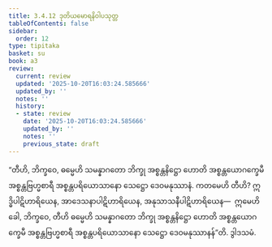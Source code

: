 ```yaml
---
title: 3.4.12 ဒုတိယမောရနိဝါပသုတ္တ
tableOfContents: false
sidebar:
  order: 12
type: tipitaka
basket: su
book: a3
review:
  current: review
  updated: '2025-10-20T16:03:24.585666'
  updated_by: ''
  notes: ''
  history:
  - state: review
    date: '2025-10-20T16:03:24.585666'
    updated_by: ''
    notes: ''
    previous_state: draft
---
```



<DynamicBreadcrumb />


<ReviewStatus review={frontmatter.review} showDetails={true} />

<HypothesisAnnotation frontmatter={frontmatter} />

<Division number="145" book="a3" e="ch" v="15" p="295">

<Paragraph number="1056" book="a3">
“တီဟိ, ဘိက္ခဝေ, ဓမ္မေဟိ သမန္နာဂတော ဘိက္ခု အစ္စန္တနိဋ္ဌော ဟောတိ အစ္စန္တယောဂက္ခေမီ အစ္စန္တဗြဟ္မစာရီ အစ္စန္တပရိယောသာနော သေဋ္ဌော ဒေဝမနုဿာနံ. ကတမေဟိ တီဟိ? ဣဒ္ဓိပါဋိဟာရိယေန, အာဒေသနာပါဋိဟာရိယေန, အနုသာသနီပါဋိဟာရိယေန—  ဣမေဟိ ခေါ, ဘိက္ခဝေ, တီဟိ ဓမ္မေဟိ သမန္နာဂတော ဘိက္ခု အစ္စန္တနိဋ္ဌော ဟောတိ အစ္စန္တယောဂက္ခေမီ အစ္စန္တဗြဟ္မစာရီ အစ္စန္တပရိယောသာနော သေဋ္ဌော ဒေဝမနုဿာနန်”တိ.

</Paragraph>
</Division>

<Paragraph number="1057" type="center" book="a3">
ဒွါဒသမံ.
</Paragraph>
